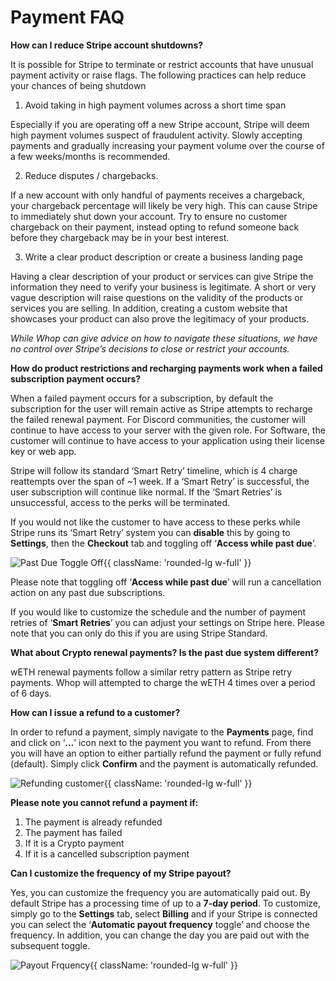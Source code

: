# Payment FAQ

**How can I reduce Stripe account shutdowns?**

It is possible for Stripe to terminate or restrict accounts that have unusual payment activity or raise flags. The following practices can help reduce your chances of being shutdown 

1. Avoid taking in high payment volumes across a short time span

Especially if you are operating off a new Stripe account, Stripe will deem high payment volumes suspect of fraudulent activity. Slowly accepting payments and gradually increasing your payment volume over the course of a few weeks/months is recommended.

2. Reduce disputes / chargebacks.

If a new account with only handful of payments receives a chargeback, your chargeback percentage will likely be very high. This can cause Stripe to immediately shut down your account. Try to ensure no customer chargeback on their payment, instead opting to refund someone back before they chargeback may be in your best interest. 

3. Write a clear product description or create a business landing page

Having a clear description of your product or services can give Stripe the information they need to verify your business is legitimate. A short or very vague description will raise questions on the validity of the products or services you are selling. In addition, creating a custom website that showcases your product can also prove the legitimacy of your products.

*While Whop can give advice on how to navigate these situations, we have no control over Stripe’s decisions to close or restrict your accounts.*

**How do product restrictions and recharging payments work when a failed subscription payment occurs?**

When a failed payment occurs for a subscription, by default the subscription for the user will remain active as Stripe attempts to recharge the failed renewal payment. For Discord communities, the customer will continue to have access to your server with the given role. For Software, the customer will continue to have access to your application using their license key or web app.

Stripe will follow its standard ‘Smart Retry’ timeline, which is 4 charge reattempts over the span of ~1 week. If a ‘Smart Retry’ is successful, the user subscription will continue like normal. If the ‘Smart Retries’ is unsuccessful, access to the perks will be terminated. 

If you would not like the customer to have access to these perks while Stripe runs its ‘Smart Retry’ system you can **disable** this by going to **Settings**, then the **Checkout** tab and toggling off ‘**Access while past due**’.

![Past Due Toggle Off](https://i.imgur.com/jktXHhc.gif){{ className: 'rounded-lg w-full' }}

Please note that toggling off ‘**Access while past due**’ will run a cancellation action on any past due subscriptions.

If you would like to customize the schedule and the number of payment retries of ‘**Smart Retries**’ you can adjust your settings on Stripe here. Please note that you can only do this if you are using Stripe Standard. 

**What about Crypto renewal payments? Is the past due system different?**

wETH renewal payments follow a similar retry pattern as Stripe retry payments. Whop will attempted to charge the wETH 4 times over a period of 6 days.

**How can I issue a refund to a customer?**

In order to refund a payment, simply navigate to the **Payments** page, find and click on ‘**…**’ icon next to the payment you want to refund. From there you will have an option to either partially refund the payment or fully refund (default). Simply click **Confirm** and the payment is automatically refunded.

![Refunding customer](https://i.imgur.com/ZAMsX28.gif){{ className: 'rounded-lg w-full' }}

**Please note you cannot refund a payment if:**

1. The payment is already refunded
2. The payment has failed
3. If it is a Crypto payment
4. If it is a cancelled subscription payment

**Can I customize the frequency of my Stripe payout?**

Yes, you can customize the frequency you are automatically paid out. By default Stripe has a processing time of up to a **7-day period**. To customize, simply go to the **Settings** tab, select **Billing** and if your Stripe is connected you can select the ‘**Automatic payout frequency** toggle’ and choose the frequency. In addition, you can change the day you are paid out with the subsequent toggle.

![Payout Frquency](https://i.imgur.com/xvt1uW4.gif){{ className: 'rounded-lg w-full' }}